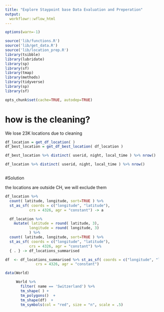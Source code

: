 ```yaml
---
title: "Explore Staypoint base Data Evaluation and Preperation"
output:
  workflowr::wflow_html
---
```



```r
options(warn=-1)

source('lib/functions.R')
source('lib/get_data.R')
source('lib/location_prep.R')
library(tsibble)
library(lubridate)
library(sp)
library(sf)
library(tmap)
library(methods)
library(tidyverse)
library(sp)
library(sf)

opts_chunk$set(cache=TRUE, autodep=TRUE)

```

# how is the cleaning?
We lose 23K locations due to cleaning

```r


df_location = get_df_location( )
df_best_location = get_df_best_location( df_location )

df_best_location %>% distinct( userid, night, local_time ) %>% nrow()

df_location %>% distinct( userid, night, local_time ) %>% nrow()



```
#Solution

the locations are outside CH, we will exclude them


```r

df_location %>%
  count( latitude, longitude, sort=TRUE ) %>%
  st_as_sf( coords = c("longitude", "latitude"), 
           crs = 4326, agr = "constant") -> a

  df_location %>%
    mutate( latitude = round( latitude, 3), 
           longitude = round( longitude, 3)
           ) %>%
  count( latitude, longitude, sort=TRUE ) %>% 
  st_as_sf( coords = c("longitude", "latitude"), 
           crs = 4326, agr = "constant") %>%
  { . } -> df_locations_summarised


```


```r


df  <- df_locations_summarised %>% st_as_sf( coords = c("longitude", "latitude"), 
              crs = 4326, agr = "constant")

data(World)

     World %>%
       filter( name == 'Switzerland') %>%
       tm_shape( ) +
       tm_polygons()  +
       tm_shape(df)  + 
       tm_symbols(col = "red", size = "n", scale = .5) 

```


